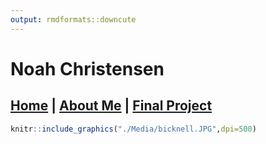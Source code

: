 ```yaml
---
output: rmdformats::downcute
---
```




# Noah Christensen


## **[Home](http://Noahjc26.github.io/index.html)** | **[About Me](http://Noahjc26.github.io/about_me/index.html)** | **[Final Project](http://Noahjc26.github.io/final_project/index.html)**

```r
knitr::include_graphics("./Media/bicknell.JPG",dpi=500)
```

